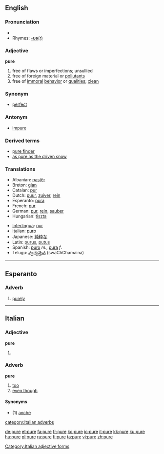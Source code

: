 {{see|puré|purè}}

==English==

===Pronunciation===
*{{audio|en-us-pure.ogg|Audio (US)}}
*Rhymes: [[Rhymes:English:-ʊə(r)|-ʊə(r)]]

===Adjective===
'''pure'''
# free of flaws or imperfections; unsullied
# free of foreign material or [[pollutants]]
# free of [[immoral]] [[behavior]] or [[qualities]]; [[clean]]

===Synonym===
*[[perfect]]

===Antonym===
*[[impure]]

===Derived terms===
*[[pure finder]]
*[[as pure as the driven snow]]
===Translations===
{{top}}
*Albanian: [[pastër]]
*Breton: [[glan]]
*Catalan: [[pur]]
*Dutch: [[puur]], [[zuiver]], [[rein]]
*Esperanto: [[pura]]
*French: [[pur]]
*German: [[pur]], [[rein]], [[sauber]]
*Hungarian: [[tiszta]]
{{mid}}
*[[Interlingua]]: [[pur]] 
*Italian: [[puro]]
*Japanese: [[純粋]]な
*Latin: [[purus]], [[putus]]
*Spanish: [[puro]] ''m''., [[pura]] ''f''.
*Telugu: [[స్వఛ్ఛమైన]] (swaChChamaina)
{{bottom}}

----

==Esperanto==
===Adverb===
{{eo-adv}}
#[[purely]]

----

==Italian==
===Adjective===
'''pure''' {{p}}
# {{feminine of|puro#Adjective|puro}}

===Adverb===
'''pure'''

# [[too]]
# [[even though]]

====Synonyms====
*(1) [[anche]]

[[Category:Italian adjective forms]]
[[category:Italian adverbs]]

[[de:pure]]
[[et:pure]]
[[fa:pure]]
[[fr:pure]]
[[ko:pure]]
[[io:pure]]
[[it:pure]]
[[kk:pure]]
[[ku:pure]]
[[hu:pure]]
[[pl:pure]]
[[ru:pure]]
[[fi:pure]]
[[ta:pure]]
[[vi:pure]]
[[zh:pure]]